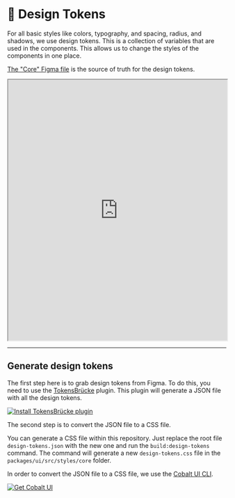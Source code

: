 
<Meta title="About/Design Tokens" />

# 🎨 Design Tokens

For all basic styles like colors, typography, and spacing, radius, and shadows, we use design tokens. This is a collection of variables that are used in the components. This allows us to change the styles of the components in one place.

[The "Core" Figma file](https://www.figma.com/design/Jir22AjzvPokdbMbe8yt5k/%F0%9F%92%8E-Core?node-id=0-1&t=BvUKbga6mKnt6vo8-1) is the source of truth for the design tokens.

<iframe
	style={{
		border: '1px solid rgba(0, 0, 0, 0.1)'
	}}
	width="100%"
	height="600"
	src="https://www.figma.com/embed?embed_host=share&url=https%3A%2F%2Fwww.figma.com%2Fdesign%2FJir22AjzvPokdbMbe8yt5k%2F%25F0%259F%2592%258E-Core%3Fnode-id%3D0-1%26t%3DBvUKbga6mKnt6vo8-1"
	allowFullScreen
></iframe>

---

## Generate design tokens

The first step here is to grab design tokens from Figma. To do this, you need to use the [TokensBrücke](https://www.figma.com/community/plugin/1254538877056388290/tokensbrucke) plugin. This plugin will generate a JSON file with all the design tokens.

<a href="https://www.figma.com/community/plugin/1254538877056388290/tokensbrucke" target="_blank">
	<img
		src="https://img.shields.io/badge/Download%20TokensBr%C3%BCcke%20plugin-FF7262?style=for-the-badge&logo=figma&logoColor=white"
		alt="Install TokensBrücke plugin"
	/>
</a>

The second step is to convert the JSON file to a CSS file.

You can generate a CSS file within this repository. Just replace the root file `design-tokens.json` with the new one and run the `build:design-tokens` command. The command will generate a new `design-tokens.css` file in the `packages/ui/src/styles/core` folder.

In order to convert the JSON file to a CSS file, we use the [Cobalt UI CLI](https://cobalt-ui.pages.dev/guides/getting-started).

<a href="https://cobalt-ui.pages.dev/guides/getting-started" target="_blank">
	<img
		src="https://img.shields.io/badge/Download%20Cobalt%20UI%20CLI-4D40E9?style=for-the-badge&logo=&logoColor=white"
		alt="Get Cobalt UI"
	/>
</a>
